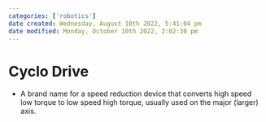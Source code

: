 ```yaml
---
categories: ['robotics']
date created: Wednesday, August 10th 2022, 5:41:04 pm
date modified: Monday, October 10th 2022, 2:02:30 pm
---
```


# Cyclo Drive
- A brand name for a speed reduction device that converts high speed low torque to low speed high torque, usually used on the major (larger) axis.



